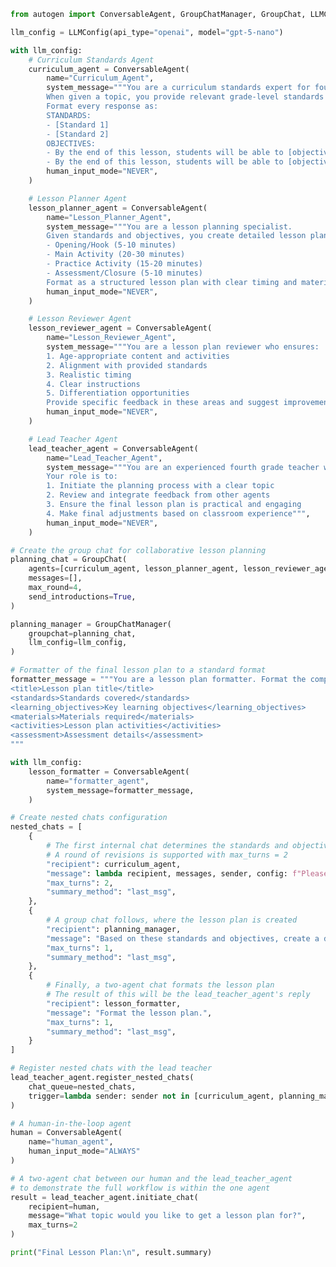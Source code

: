 ```python
from autogen import ConversableAgent, GroupChatManager, GroupChat, LLMConfig

llm_config = LLMConfig(api_type="openai", model="gpt-5-nano")

with llm_config:
    # Curriculum Standards Agent
    curriculum_agent = ConversableAgent(
        name="Curriculum_Agent",
        system_message="""You are a curriculum standards expert for fourth grade education.
        When given a topic, you provide relevant grade-level standards and learning objectives.
        Format every response as:
        STANDARDS:
        - [Standard 1]
        - [Standard 2]
        OBJECTIVES:
        - By the end of this lesson, students will be able to [objective 1]
        - By the end of this lesson, students will be able to [objective 2]""",
        human_input_mode="NEVER",
    )

    # Lesson Planner Agent
    lesson_planner_agent = ConversableAgent(
        name="Lesson_Planner_Agent",
        system_message="""You are a lesson planning specialist.
        Given standards and objectives, you create detailed lesson plans including:
        - Opening/Hook (5-10 minutes)
        - Main Activity (20-30 minutes)
        - Practice Activity (15-20 minutes)
        - Assessment/Closure (5-10 minutes)
        Format as a structured lesson plan with clear timing and materials needed.""",
        human_input_mode="NEVER",
    )

    # Lesson Reviewer Agent
    lesson_reviewer_agent = ConversableAgent(
        name="Lesson_Reviewer_Agent",
        system_message="""You are a lesson plan reviewer who ensures:
        1. Age-appropriate content and activities
        2. Alignment with provided standards
        3. Realistic timing
        4. Clear instructions
        5. Differentiation opportunities
        Provide specific feedback in these areas and suggest improvements if needed.""",
        human_input_mode="NEVER",
    )

    # Lead Teacher Agent
    lead_teacher_agent = ConversableAgent(
        name="Lead_Teacher_Agent",
        system_message="""You are an experienced fourth grade teacher who oversees the lesson planning process.
        Your role is to:
        1. Initiate the planning process with a clear topic
        2. Review and integrate feedback from other agents
        3. Ensure the final lesson plan is practical and engaging
        4. Make final adjustments based on classroom experience""",
        human_input_mode="NEVER",
    )

# Create the group chat for collaborative lesson planning
planning_chat = GroupChat(
    agents=[curriculum_agent, lesson_planner_agent, lesson_reviewer_agent],
    messages=[],
    max_round=4,
    send_introductions=True,
)

planning_manager = GroupChatManager(
    groupchat=planning_chat,
    llm_config=llm_config,
)

# Formatter of the final lesson plan to a standard format
formatter_message = """You are a lesson plan formatter. Format the complete plan as follows:
<title>Lesson plan title</title>
<standards>Standards covered</standards>
<learning_objectives>Key learning objectives</learning_objectives>
<materials>Materials required</materials>
<activities>Lesson plan activities</activities>
<assessment>Assessment details</assessment>
"""

with llm_config:
    lesson_formatter = ConversableAgent(
        name="formatter_agent",
        system_message=formatter_message,
    )

# Create nested chats configuration
nested_chats = [
    {
        # The first internal chat determines the standards and objectives
        # A round of revisions is supported with max_turns = 2
        "recipient": curriculum_agent,
        "message": lambda recipient, messages, sender, config: f"Please provide fourth grade standards and objectives for the topic: {messages[-1]['content']}",
        "max_turns": 2,
        "summary_method": "last_msg",
    },
    {
        # A group chat follows, where the lesson plan is created
        "recipient": planning_manager,
        "message": "Based on these standards and objectives, create a detailed lesson plan.",
        "max_turns": 1,
        "summary_method": "last_msg",
    },
    {
        # Finally, a two-agent chat formats the lesson plan
        # The result of this will be the lead_teacher_agent's reply
        "recipient": lesson_formatter,
        "message": "Format the lesson plan.",
        "max_turns": 1,
        "summary_method": "last_msg",
    }
]

# Register nested chats with the lead teacher
lead_teacher_agent.register_nested_chats(
    chat_queue=nested_chats,
    trigger=lambda sender: sender not in [curriculum_agent, planning_manager, lesson_reviewer_agent],
)

# A human-in-the-loop agent
human = ConversableAgent(
    name="human_agent",
    human_input_mode="ALWAYS"
)

# A two-agent chat between our human and the lead_teacher_agent
# to demonstrate the full workflow is within the one agent
result = lead_teacher_agent.initiate_chat(
    recipient=human,
    message="What topic would you like to get a lesson plan for?",
    max_turns=2
)

print("Final Lesson Plan:\n", result.summary)
```
